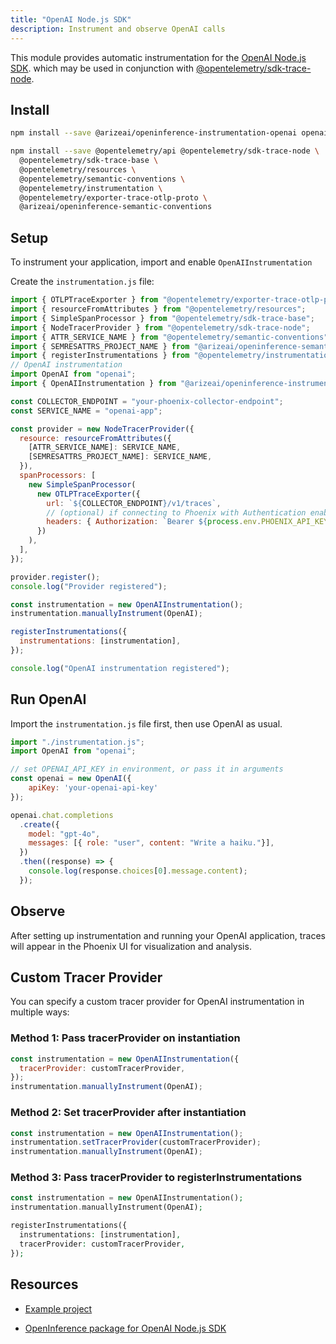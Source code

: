 ```yaml
---
title: "OpenAI Node.js SDK"
description: Instrument and observe OpenAI calls
---
```


This module provides automatic instrumentation for the [OpenAI Node.js SDK](https://github.com/openai/openai-node). which may be used in conjunction with [@opentelemetry/sdk-trace-node](https://github.com/open-telemetry/opentelemetry-js/tree/main/packages/opentelemetry-sdk-trace-node).

## Install

```bash
npm install --save @arizeai/openinference-instrumentation-openai openai

npm install --save @opentelemetry/api @opentelemetry/sdk-trace-node \
  @opentelemetry/sdk-trace-base \
  @opentelemetry/resources \
  @opentelemetry/semantic-conventions \
  @opentelemetry/instrumentation \
  @opentelemetry/exporter-trace-otlp-proto \
  @arizeai/openinference-semantic-conventions
```

## Setup

To instrument your application, import and enable `OpenAIInstrumentation`

Create the `instrumentation.js` file:

```javascript expandable
import { OTLPTraceExporter } from "@opentelemetry/exporter-trace-otlp-proto";
import { resourceFromAttributes } from "@opentelemetry/resources";
import { SimpleSpanProcessor } from "@opentelemetry/sdk-trace-base";
import { NodeTracerProvider } from "@opentelemetry/sdk-trace-node";
import { ATTR_SERVICE_NAME } from "@opentelemetry/semantic-conventions";
import { SEMRESATTRS_PROJECT_NAME } from "@arizeai/openinference-semantic-conventions";
import { registerInstrumentations } from "@opentelemetry/instrumentation";
// OpenAI instrumentation
import OpenAI from "openai";
import { OpenAIInstrumentation } from "@arizeai/openinference-instrumentation-openai";

const COLLECTOR_ENDPOINT = "your-phoenix-collector-endpoint";
const SERVICE_NAME = "openai-app";

const provider = new NodeTracerProvider({
  resource: resourceFromAttributes({
    [ATTR_SERVICE_NAME]: SERVICE_NAME,
    [SEMRESATTRS_PROJECT_NAME]: SERVICE_NAME,
  }),
  spanProcessors: [
    new SimpleSpanProcessor(
      new OTLPTraceExporter({
        url: `${COLLECTOR_ENDPOINT}/v1/traces`,
        // (optional) if connecting to Phoenix with Authentication enabled
        headers: { Authorization: `Bearer ${process.env.PHOENIX_API_KEY}` },
      })
    ),
  ],
});

provider.register();
console.log("Provider registered");

const instrumentation = new OpenAIInstrumentation();
instrumentation.manuallyInstrument(OpenAI);

registerInstrumentations({
  instrumentations: [instrumentation],
});

console.log("OpenAI instrumentation registered");
```

## Run OpenAI

Import the `instrumentation.js` file first, then use OpenAI as usual.

```javascript expandable
import "./instrumentation.js";
import OpenAI from "openai";

// set OPENAI_API_KEY in environment, or pass it in arguments
const openai = new OpenAI({
    apiKey: 'your-openai-api-key'
});

openai.chat.completions
  .create({
    model: "gpt-4o",
    messages: [{ role: "user", content: "Write a haiku."}],
  })
  .then((response) => {
    console.log(response.choices[0].message.content);
  });
```

## Observe

After setting up instrumentation and running your OpenAI application, traces will appear in the Phoenix UI for visualization and analysis.

## Custom Tracer Provider

You can specify a custom tracer provider for OpenAI instrumentation in multiple ways:

### Method 1: Pass tracerProvider on instantiation

```javascript expandable
const instrumentation = new OpenAIInstrumentation({
  tracerProvider: customTracerProvider,
});
instrumentation.manuallyInstrument(OpenAI);
```

### Method 2: Set tracerProvider after instantiation

```javascript
const instrumentation = new OpenAIInstrumentation();
instrumentation.setTracerProvider(customTracerProvider);
instrumentation.manuallyInstrument(OpenAI);
```

### Method 3: Pass tracerProvider to registerInstrumentations

```php
const instrumentation = new OpenAIInstrumentation();
instrumentation.manuallyInstrument(OpenAI);

registerInstrumentations({
  instrumentations: [instrumentation],
  tracerProvider: customTracerProvider,
});
```

## Resources

* [Example project](https://github.com/Arize-ai/openinference/tree/main/js/examples/openai)

* [OpenInference package for OpenAI Node.js SDK](https://github.com/Arize-ai/openinference/tree/main/js/packages/openinference-instrumentation-openai)


